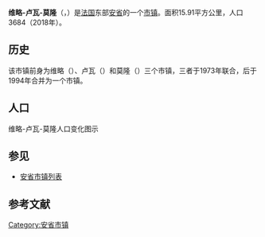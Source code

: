 {{地图误译/法语U2|issue=维留卢瓦莫龙}}
{{noteTA|G1=法国地名}}
{{Infobox French commune}}
'''维略-卢瓦-莫隆'''（{{lang-fr|Villieu-Loyes-Mollon}}，{{IPA-fr|viljø lwa mɔlɔ̃|-|LL-Q150 (fra)-Benoît Prieur-Villieu-Loyes-Mollon.wav}}）是[[法国|法国]]东部[[安省_(法國)|安省]]的一个[[市镇_(法国)|市镇]]。面积15.91平方公里，人口3684（2018年）。

== 历史 ==
该市镇前身为维略（{{lang|fr|Villieu}}）、卢瓦（{{lang|fr|Loyes}}）和莫隆（{{lang|fr|Mollon}}）三个市镇，三者于1973年联合，后于1994年合并为一个市镇。

== 人口 ==
维略-卢瓦-莫隆人口变化图示
{{French Commune Population|01450}}

==参见==
*[[安省市镇列表|安省市镇列表]]

== 参考文献 ==
{{reflist}}

{{安省市鎮}}

[[Category:安省市镇|Category:安省市镇]]
